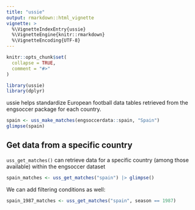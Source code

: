 ```yaml
---
title: "ussie"
output: rmarkdown::html_vignette
vignette: >
  %\VignetteIndexEntry{ussie}
  %\VignetteEngine{knitr::rmarkdown}
  %\VignetteEncoding{UTF-8}
---
```


```r
knitr::opts_chunk$set(
  collapse = TRUE,
  comment = "#>"
)
```

```r
library(ussie)
library(dplyr)
```

ussie helps standardize European football data tables retrieved from the engsoccer package for each country.

```r

spain <- uss_make_matches(engsoccerdata::spain, "Spain")
glimpse(spain)
```

## Get data from a specific country

`uss_get_matches()` can retrieve data for a specific country (among those available) within the engsoccer dataset

```r

spain_matches <- uss_get_matches("spain") |> glimpse()

```

We can add filtering conditions as well:

```r

spain_1987_matches <- uss_get_matches("spain", season == 1987)
```
